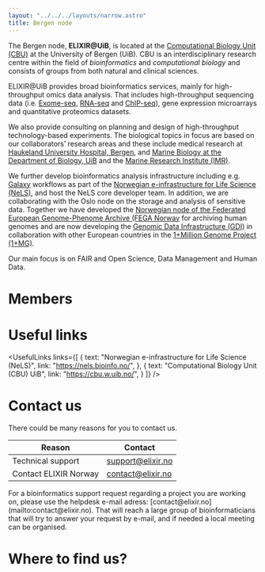 ```yaml
---
layout: "../../../layouts/narrow.astro"
title: Bergen node
---
```



The Bergen node, **ELIXIR@UiB**, is located at the [Computational Biology Unit (CBU)](https://cbu.w.uib.no/) at the University of Bergen (UiB). CBU is an interdisciplinary research centre within the field of _bioinformatics_ and _computational biology_ and consists of groups from both natural and clinical sciences.

ELIXIR@UiB provides broad bioinformatics services, mainly for high-throughput omics data analysis. That includes high-throughput sequencing data (i.e. [Exome-seq](https://en.wikipedia.org/wiki/Exome_sequencing), [RNA-seq](https://en.wikipedia.org/wiki/RNA-Seq) and [ChIP-seq](https://en.wikipedia.org/wiki/ChIP_sequencing)), gene expression microarrays and quantitative proteomics datasets.

We also provide consulting on planning and design of high-throughput technology-based experiments. The biological topics in focus are based on our collaborators’ research areas and these include medical research at [Haukeland University Hospital, Bergen](https://www.helse-bergen.no/en/steder/haukeland), and [Marine Biology at the Department of Biology, UiB](https://www.uib.no/en/bio/160170/fisheries-and-marine-biology-group) and the [Marine Research Institute (IMR)](https://www.hi.no).

We further develop bioinformatics analysis infrastructure including e.g. [Galaxy](https://usegalaxy.no/login/start) workflows as part of the [Norwegian e-infrastructure for Life Science (NeLS)](https://nels.bioinfo.no/), and host the NeLS core developer team. In addition, we are collaborating with the Oslo node on the storage and analysis of sensitive data. Together we have developed the [Norwegian node of the Federated European Genome-Phenome Archive (FEGA Norway](https://ega.elixir.no/) for archiving human genomes and are now developing the [Genomic Data Infrastructure (GDI)](https://gdi.onemilliongenomes.eu/) in collaboration with other European countries in the [1+Million Genome Project (1+MG)](https://framework.onemilliongenomes.eu/).

Our main focus is on FAIR and Open Science, Data Management and Human Data. 

# Members

<People org="uib" layout="two-col" hideOrg/>

# Useful links

<UsefulLinks
    links={[
        {
            text: "Norwegian e-infrastructure for Life Science (NeLS)",
            link: "https://nels.bioinfo.no/",
        },
        {
            text: "Computational Biology Unit (CBU) UiB",
            link: "https://cbu.w.uib.no/",
        }
    ]}
/>

# Contact us

There could be many reasons for you to contact us.

| Reason                                               | Contact                                                                                   |
|------------------------------------------------------|-------------------------------------------------------------------------------------------|
| Technical support                                    | [support@elixir.no](mailto:support@elixir.no)                                             |
| Contact ELIXIR Norway                                | [contact@elixir.no](mailto:contact@elixir.no)                            |


<Callout>
    For a bioinformatics support request regarding a project you are working on, please use the helpdesk e-mail
    adress: [contact@elixir.no](mailto:contact@elixir.no). That will reach a large group of bioinformaticians that
    will try to answer your request by e-mail, and if needed a local meeting can be organised.
</Callout>

# Where to find us?

<MapComponent
    lat={60.381490}
    lng={5.331600}
    address="Department of informatics, Thormøhlensgate 55, 5008 Bergen"
/>
